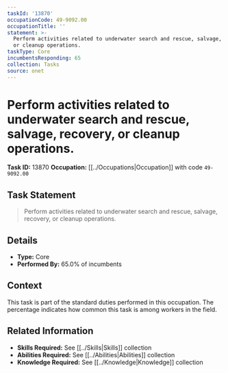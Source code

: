 ```yaml
---
taskId: '13870'
occupationCode: 49-9092.00
occupationTitle: ''
statement: >-
  Perform activities related to underwater search and rescue, salvage, recovery,
  or cleanup operations.
taskType: Core
incumbentsResponding: 65
collection: Tasks
source: onet
---
```

# Perform activities related to underwater search and rescue, salvage, recovery, or cleanup operations.

**Task ID:** 13870
**Occupation:** [[../Occupations|Occupation]] with code `49-9092.00`

## Task Statement

> Perform activities related to underwater search and rescue, salvage, recovery, or cleanup operations.

## Details

- **Type:** Core
- **Performed By:** 65.0% of incumbents

## Context

This task is part of the standard duties performed in this occupation. The percentage indicates how common this task is among workers in the field.

## Related Information

- **Skills Required:** See [[../Skills|Skills]] collection
- **Abilities Required:** See [[../Abilities|Abilities]] collection
- **Knowledge Required:** See [[../Knowledge|Knowledge]] collection
